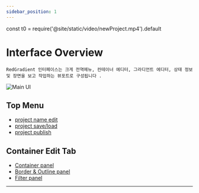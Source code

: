 ```yaml
---
sidebar_position: 1
---
```


const t0 = require('@site/static/video/newProject.mp4').default

# Interface Overview
```text
RedGradient 인터페이스는 크게 전역메뉴, 컨테이너 에디터, 그라디언트 에디터, 상태 정보 및 장면을 보고 작업하는 뷰포트로 구성됩니다 .
```

![Main UI](./img/mainUI.png)

## Top Menu
  - [project name edit](topMenu#project-name-edit)
  - [project save/load](topMenu#project-saveload)
  - [project publish](topMenu#project-publish)

## Container Edit Tab
  - [Container panel](#container-panel)
  - [Border & Outline panel](#border-panel)
  - [Filter panel](#filter-panel)


<hr/>

